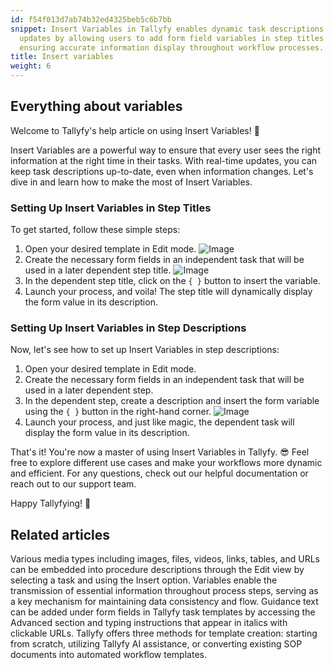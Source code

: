 ```yaml
---
id: f54f013d7ab74b32ed4325beb5c6b7bb
snippet: Insert Variables in Tallyfy enables dynamic task descriptions with real-time
  updates by allowing users to add form field variables in step titles and descriptions,
  ensuring accurate information display throughout workflow processes.
title: Insert variables
weight: 6
---
```


## Everything about variables

Welcome to Tallyfy's help article on using Insert Variables! 🌟

Insert Variables are a powerful way to ensure that every user sees the right information at the right time in their tasks. With real-time updates, you can keep task descriptions up-to-date, even when information changes. Let's dive in and learn how to make the most of Insert Variables.

### Setting Up Insert Variables in Step Titles

To get started, follow these simple steps:

1. Open your desired template in Edit mode.
   ![Image](https://screenshots.tallyfy.com/tallyfy%2Fpro%2Fdesktop-light-open-edit-mode-template.png)
2. Create the necessary form fields in an independent task that will be used in a later dependent step title.
   ![Image](https://screenshots.tallyfy.com/tallyfy%2Fpro%2Fdesktop-light-show-formfields.png)
3. In the dependent step title, click on the `{ }` button to insert the variable.
4. Launch your process, and voila! The step title will dynamically display the form value in its description.

### Setting Up Insert Variables in Step Descriptions

Now, let's see how to set up Insert Variables in step descriptions:

1. Open your desired template in Edit mode.
2. Create the necessary form fields in an independent task that will be used in a later dependent step.
3. In the dependent step, create a description and insert the form variable using the `{ }` button in the right-hand corner.
   ![Image](https://screenshots.tallyfy.com/tallyfy%2Fpro%2Fdesktop-light-insert-variables.png)
4. Launch your process, and just like magic, the dependent task will display the form value in its description.

That's it! You're now a master of using Insert Variables in Tallyfy. 😎 Feel free to explore different use cases and make your workflows more dynamic and efficient. For any questions, check out our helpful documentation or reach out to our support team.

Happy Tallyfying! 🚀


## Related articles
<CardGrid>
<LinkTitleCard header="<b>Templates > Insert media</b>" href="/products/pro/documenting/templates/insert-media/" > Various media types including images, files, videos, links, tables, and URLs can be embedded into procedure descriptions through the Edit view by selecting a task and using the Insert option. </LinkTitleCard>
<LinkTitleCard header="<b>Templates > Variables</b>" href="/products/pro/documenting/templates/variables/" > Variables enable the transmission of essential information throughout process steps, serving as a key mechanism for maintaining data consistency and flow. </LinkTitleCard>
<LinkTitleCard header="<b>Edit Templates > Add guidance text to a step</b>" href="/products/pro/documenting/templates/edit-templates/how-to-add-guidance-text-to-template-steps/" > Guidance text can be added under form fields in Tallyfy task templates by accessing the Advanced section and typing instructions that appear in italics with clickable URLs. </LinkTitleCard>
<LinkTitleCard header="<b>Templates > Create a template</b>" href="/products/pro/documenting/templates/create-template/" > Tallyfy offers three methods for template creation: starting from scratch, utilizing Tallyfy AI assistance, or converting existing SOP documents into automated workflow templates. </LinkTitleCard>
</CardGrid>
